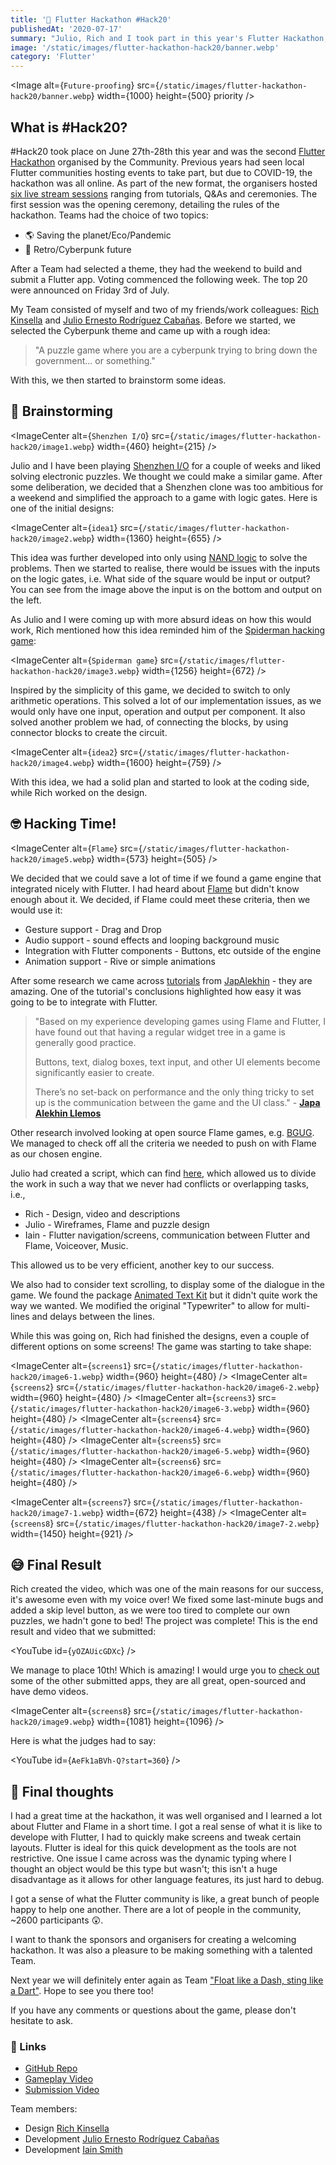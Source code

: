 ```yaml
---
title: '👾 Flutter Hackathon #Hack20'
publishedAt: '2020-07-17'
summary: "Julio, Rich and I took part in this year's Flutter Hackathon, #Hack20. Here is a recap of the event and the app we submitted."
image: '/static/images/flutter-hackathon-hack20/banner.webp'
category: 'Flutter'
---
```


<Image
  alt={`Future-proofing`}
  src={`/static/images/flutter-hackathon-hack20/banner.webp`}
  width={1000}
  height={500}
  priority
/>

## What is #Hack20?

\#Hack20 took place on June 27th-28th this year and was the second [Flutter Hackathon](https://flutterhackathon.com) organised by the Community. Previous years had seen local Flutter communities hosting events to take part, but due to COVID-19, the hackathon was all online. As part of the new format, the organisers hosted [six live stream sessions](https://www.youtube.com/playlist?list=PL4dBIh1xps-H4J3js_id4fnM8BcDqaRcV) ranging from tutorials, Q&As and ceremonies. The first session was the opening ceremony, detailing the rules of the hackathon. Teams had the choice of two topics:

- 🌎 Saving the planet/Eco/Pandemic
- 👾 Retro/Cyberpunk future

After a Team had selected a theme, they had the weekend to build and submit a Flutter app. Voting commenced the following week. The top 20 were announced on Friday 3rd of July.

My Team consisted of myself and two of my friends/work colleagues: [Rich Kinsella](https://twitter.com/RKTypeDesign) and [Julio Ernesto Rodríguez Cabañas](https://twitter.com/ernestoyaquello). Before we started, we selected the Cyberpunk theme and came up with a rough idea:

> "A puzzle game where you are a cyberpunk trying to bring down the government... or something."

With this, we then started to brainstorm some ideas.

## 🧠 Brainstorming

<ImageCenter
  alt={`Shenzhen I/O`}
  src={`/static/images/flutter-hackathon-hack20/image1.webp`}
  width={460}
  height={215}
/>

Julio and I have been playing [Shenzhen I/O](http://www.zachtronics.com/shenzhen-io/) for a couple of weeks and liked solving electronic puzzles. We thought we could make a similar game. After some deliberation, we decided that a Shenzhen clone was too ambitious for a weekend and simplified the approach to a game with logic gates. Here is one of the initial designs:

<ImageCenter
  alt={`idea1`}
  src={`/static/images/flutter-hackathon-hack20/image2.webp`}
  width={1360}
  height={655}
/>

This idea was further developed into only using [NAND logic](https://en.wikipedia.org/wiki/NAND_logic) to solve the problems. Then we started to realise, there would be issues with the inputs on the logic gates, i.e. What side of the square would be input or output? You can see from the image above the input is on the bottom and output on the left.

As Julio and I were coming up with more absurd ideas on how this would work, Rich mentioned how this idea reminded him of the [Spiderman hacking game](https://youtu.be/5MRiYFL6Kxk):

<ImageCenter
  alt={`Spiderman game`}
  src={`/static/images/flutter-hackathon-hack20/image3.webp`}
  width={1256}
  height={672}
/>

Inspired by the simplicity of this game, we decided to switch to only arithmetic operations. This solved a lot of our implementation issues, as we would only have one input, operation and output per component. It also solved another problem we had, of connecting the blocks, by using connector blocks to create the circuit.

<ImageCenter
  alt={`idea2`}
  src={`/static/images/flutter-hackathon-hack20/image4.webp`}
  width={1600}
  height={759}
/>

With this idea, we had a solid plan and started to look at the coding side, while Rich worked on the design.

## 🤓 Hacking Time!

<ImageCenter
  alt={`Flame`}
  src={`/static/images/flutter-hackathon-hack20/image5.webp`}
  width={573}
  height={505}
/>

We decided that we could save a lot of time if we found a game engine that integrated nicely with Flutter. I had heard about [Flame](https://github.com/flame-engine/flame) but didn't know enough about it. We decided, if Flame could meet these criteria, then we would use it:

- Gesture support - Drag and Drop
- Audio support - sound effects and looping background music
- Integration with Flutter components - Buttons, etc outside of the engine
- Animation support - Rive or simple animations

After some research we came across [tutorials](https://jap.alekhin.io/setup-widget-tree-flame-flutter-game) from [JapAlekhin](https://jap.alekhin.io/) - they are amazing. One of the tutorial's conclusions highlighted how easy it was going to be to integrate with Flutter.

> "Based on my experience developing games using Flame and Flutter, I have found out that having a regular widget tree in a game is generally good practice.
>
> Buttons, text, dialog boxes, text input, and other UI elements become significantly easier to create.
>
> There’s no set-back on performance and the only thing tricky to set up is the communication between the game and the UI class."
> \- [**Japa Alekhin Llemos**](https://jap.alekhin.io/setup-widget-tree-flame-flutter-game)

Other research involved looking at open source Flame games, e.g. [BGUG](https://github.com/fireslime/bgug). We managed to check off all the criteria we needed to push on with Flame as our chosen engine.

Julio had created a script, which can find [here](https://github.com/Float-like-a-dash-Sting-like-a-dart/GhostRigger/blob/master/ghost_rigger/Script.txt), which allowed us to divide the work in such a way that we never had conflicts or overlapping tasks, i.e.,

- Rich - Design, video and descriptions
- Julio - Wireframes, Flame and puzzle design
- Iain - Flutter navigation/screens, communication between Flutter and Flame, Voiceover, Music.

This allowed us to be very efficient, another key to our success.

We also had to consider text scrolling, to display some of the dialogue in the game. We found the package [Animated Text Kit](https://pub.dev/packages/animated_text_kit) but it didn't quite work the way we wanted. We modified the original "Typewriter" to allow for multi-lines and delays between the lines.

While this was going on, Rich had finished the designs, even a couple of different options on some screens! The game was starting to take shape:

<ImageCenter
  alt={`screens1`}
  src={`/static/images/flutter-hackathon-hack20/image6-1.webp`}
  width={960}
  height={480}
/>
<ImageCenter
  alt={`screens2`}
  src={`/static/images/flutter-hackathon-hack20/image6-2.webp`}
  width={960}
  height={480}
/>
<ImageCenter
  alt={`screens3`}
  src={`/static/images/flutter-hackathon-hack20/image6-3.webp`}
  width={960}
  height={480}
/>
<ImageCenter
  alt={`screens4`}
  src={`/static/images/flutter-hackathon-hack20/image6-4.webp`}
  width={960}
  height={480}
/>
<ImageCenter
  alt={`screens5`}
  src={`/static/images/flutter-hackathon-hack20/image6-5.webp`}
  width={960}
  height={480}
/>
<ImageCenter
  alt={`screens6`}
  src={`/static/images/flutter-hackathon-hack20/image6-6.webp`}
  width={960}
  height={480}
/>
<Caption caption={`Some screens of the final game`} />

<ImageCenter
  alt={`screens7`}
  src={`/static/images/flutter-hackathon-hack20/image7-1.webp`}
  width={672}
  height={438}
/>
<ImageCenter
  alt={`screens8`}
  src={`/static/images/flutter-hackathon-hack20/image7-2.webp`}
  width={1450}
  height={921}
/>
<Caption
  caption={`Above are the connector block wireframes (left) and final designs (right). We had to keep a 1-pixel overlap to make the lines connect.`}
/>

## 😅 Final Result

Rich created the video, which was one of the main reasons for our success, it's awesome even with my voice over! We fixed some last-minute bugs and added a skip level button, as we were too tired to complete our own puzzles, we hadn't gone to bed! The project was complete! This is the end result and video that we submitted:

<YouTube id={`yOZAUicGDXc`} />

We manage to place 10th! Which is amazing! I would urge you to [check out](https://flutterhackathon.com/#/) some of the other submitted apps, they are all great, open-sourced and have demo videos.

<ImageCenter
  alt={`screens8`}
  src={`/static/images/flutter-hackathon-hack20/image9.webp`}
  width={1081}
  height={1096}
/>

Here is what the judges had to say:

<YouTube id={`AeFk1aBVh-Q?start=360`} />

## 🤔 Final thoughts

I had a great time at the hackathon, it was well organised and I learned a lot about Flutter and Flame in a short time. I got a real sense of what it is like to develope with Flutter, I had to quickly make screens and tweak certain layouts. Flutter is ideal for this quick development as the tools are not restrictive. One issue I came across was the dynamic typing where I thought an object would be this type but wasn't; this isn't a huge disadvantage as it allows for other language features, its just hard to debug.

I got a sense of what the Flutter community is like, a great bunch of people happy to help one another. There are a lot of people in the community, ~2600 participants 😲.

I want to thank the sponsors and organisers for creating a welcoming hackathon. It was also a pleasure to be making something with a talented Team.

Next year we will definitely enter again as Team ["Float like a Dash, sting like a Dart"](https://github.com/Float-like-a-dash-Sting-like-a-dart). Hope to see you there too!

If you have any comments or questions about the game, please don't hesitate to ask.

### 🔗 Links

- [GitHub Repo](https://github.com/Float-like-a-dash-Sting-like-a-dart/GhostRigger)
- [Gameplay Video](https://www.youtube.com/watch?v=UAqDUd7meUQ)
- [Submission Video](https://www.youtube.com/watch?v=yOZAUicGDXc)

Team members:

- Design [Rich Kinsella](https://twitter.com/rktypedesign?lang=en)
- Development [Julio Ernesto Rodríguez Cabañas](https://julioernesto.me/)
- Development [Iain Smith](https://iainsmith.me/)
